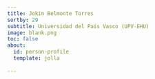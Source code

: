 ```yaml
---
title: Jokin Belmonte Torres
sortby: 29
subtitle: Universidad del País Vasco (UPV-EHU)
image: blank.png
toc: false
about:
  id: person-profile
  template: jolla
 
---
```


:::{#person-profile}
:::




